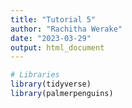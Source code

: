 ```yaml
---
title: "Tutorial 5"
author: "Rachitha Werake"
date: "2023-03-29"
output: html_document
---
```


```r
# Libraries
library(tidyverse)
library(palmerpenguins)
```

